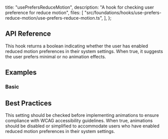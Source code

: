   title: "usePrefersReduceMotion",
  description: "A hook for checking user preference for reduce motion",
  files: [
    "src/foundations/hooks/use-prefers-reduce-motion/use-prefers-reduce-motion.ts",
  ],
};

## API Reference

This hook returns a boolean indicating whether the user has enabled reduced motion preferences in their system settings. When true, it suggests the user prefers minimal or no animation effects.

## Examples

### Basic

<Preview slug="use-prefers-reduce-motion" />

## Best Practices

This setting should be checked before implementing animations to ensure compliance with WCAG accessibility guidelines. When true, animations should be disabled or simplified to accommodate users who have enabled reduced motion preferences in their system settings.
